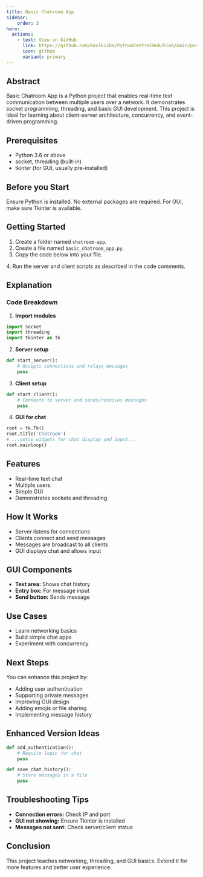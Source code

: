 ```yaml
---
title: Basic Chatroom App
sidebar:
    order: 3
hero:
  actions:
    - text: View on GitHub
      link: https://github.com/Ravikisha/PythonCentralHub/blob/main/projects/intermediate/basic_chatroom_app.py
      icon: github
      variant: primary
---
```


## Abstract
Basic Chatroom App is a Python project that enables real-time text communication between multiple users over a network. It demonstrates socket programming, threading, and basic GUI development. This project is ideal for learning about client-server architecture, concurrency, and event-driven programming.

## Prerequisites
- Python 3.6 or above
- socket, threading (built-in)
- tkinter (for GUI, usually pre-installed)

## Before you Start
Ensure Python is installed. No external packages are required. For GUI, make sure Tkinter is available.

## Getting Started
1. Create a folder named `chatroom-app`.
2. Create a file named `basic_chatroom_app.py`.
3. Copy the code below into your file.
<FileCode file="projects/intermediate/basic_chatroom_app.py" lang="python" title="Basic Chatroom App" />
4. Run the server and client scripts as described in the code comments.

## Explanation

### Code Breakdown
1. **Import modules**
```python
import socket
import threading
import tkinter as tk
```
2. **Server setup**
```python
def start_server():
    # Accepts connections and relays messages
    pass
```
3. **Client setup**
```python
def start_client():
    # Connects to server and sends/receives messages
    pass
```
4. **GUI for chat**
```python
root = tk.Tk()
root.title('Chatroom')
# ...setup widgets for chat display and input...
root.mainloop()
```

## Features
- Real-time text chat
- Multiple users
- Simple GUI
- Demonstrates sockets and threading

## How It Works
- Server listens for connections
- Clients connect and send messages
- Messages are broadcast to all clients
- GUI displays chat and allows input

## GUI Components
- **Text area:** Shows chat history
- **Entry box:** For message input
- **Send button:** Sends message

## Use Cases
- Learn networking basics
- Build simple chat apps
- Experiment with concurrency

## Next Steps
You can enhance this project by:
- Adding user authentication
- Supporting private messages
- Improving GUI design
- Adding emojis or file sharing
- Implementing message history

## Enhanced Version Ideas
```python
def add_authentication():
    # Require login for chat
    pass

def save_chat_history():
    # Store messages in a file
    pass
```

## Troubleshooting Tips
- **Connection errors:** Check IP and port
- **GUI not showing:** Ensure Tkinter is installed
- **Messages not sent:** Check server/client status

## Conclusion
This project teaches networking, threading, and GUI basics. Extend it for more features and better user experience.
